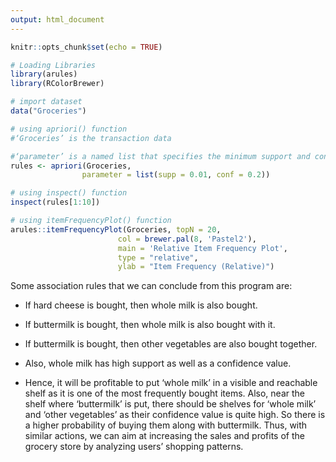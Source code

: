 ```yaml
---
output: html_document
---
```


```r
knitr::opts_chunk$set(echo = TRUE)
```


```r
# Loading Libraries
library(arules)
library(RColorBrewer)

# import dataset
data("Groceries")

# using apriori() function
#‘Groceries’ is the transaction data

#‘parameter’ is a named list that specifies the minimum support and confidence for finding the association rules. The default behavior is to mine the rules with minimum support of 0.1 and 0.8 as the minimum confidence. Here, we have specified the minimum support to be 0.01 and the minimum confidence to be 0.2.
rules <- apriori(Groceries,
				parameter = list(supp = 0.01, conf = 0.2))

# using inspect() function
inspect(rules[1:10])

# using itemFrequencyPlot() function
arules::itemFrequencyPlot(Groceries, topN = 20,
						col = brewer.pal(8, 'Pastel2'),
						main = 'Relative Item Frequency Plot',
						type = "relative",
						ylab = "Item Frequency (Relative)")


```


Some association rules that we can conclude from this program are: 

- If hard cheese is bought, then whole milk is also bought.

- If buttermilk is bought, then whole milk is also bought with it.

- If buttermilk is bought, then other vegetables are also bought together.

- Also, whole milk has high support as well as a confidence value.

- Hence, it will be profitable to put ‘whole milk’ in a visible and reachable shelf as it is one of the most frequently bought items. Also, near the shelf where ‘buttermilk’ is put, there should be shelves for ‘whole milk’ and ‘other vegetables’ as their confidence value is quite high. So there is a higher probability of buying them along with buttermilk. Thus, with similar actions, we can aim at increasing the sales and profits of the grocery store by analyzing users’ shopping patterns.